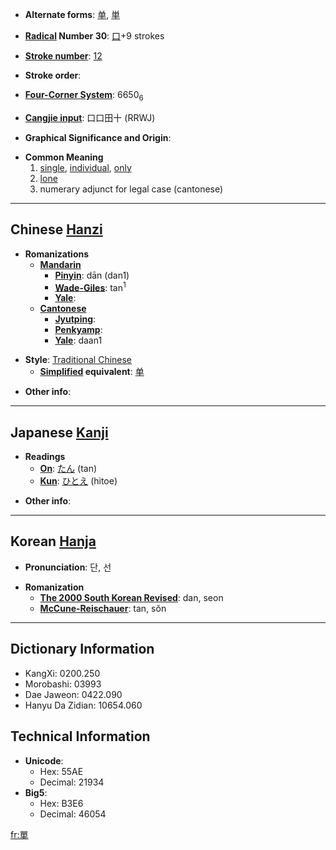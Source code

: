 * '''Alternate forms''': [[单]], [[単]]

* '''[[Wiktionary:Chinese radical index| Radical]] Number 30''': [[Wiktionary:Chinese radical index 口|口]]+9 strokes

* '''[[Wiktionary:Chinese total strokes index|Stroke number]]''': [[Wiktionary:Chinese total strokes index 12|12]]

* '''Stroke order''': 

* '''[[Wiktionary:Chinese four corner index|Four-Corner System]]''': 6650<sub>6</sub>

* '''[[Wiktionary:Chinese Cangjie index|Cangjie input]]''': 口口田十 (RRWJ)

* '''Graphical Significance and Origin''': 

* '''Common Meaning'''
*#[[single]], [[individual]], [[only]]
*# [[lone]]
*# numerary adjunct for legal case (cantonese)
----

== Chinese [[Hanzi]] ==

* '''Romanizations'''
** '''[[Mandarin]]'''
*** '''[[Pinyin]]''': dān (dan1)
*** '''[[Wade-Giles]]''': tan<sup>1</sup>
*** '''[[Yale]]''': 
** '''[[Cantonese]]'''
*** '''[[Jyutping]]''':
*** '''[[Penkyamp]]''': 
*** '''[[Yale]]''': daan1

* '''Style''': [[Traditional Chinese]] 
** '''[[Simplified Chinese|Simplified]] equivalent''': [[单]]

* '''Other info''': 

----

== Japanese [[Kanji]] ==

* '''Readings'''
** '''[[On]]''': [[たん]] (tan)
** '''[[Kun]]''': [[ひとえ]] (hitoe)

* '''Other info''':  

----

== Korean [[Hanja]] ==

* '''Pronunciation''': 단, 선

* '''Romanization'''
** '''[[The 2000 South Korean Revised Romanization|The 2000 South Korean Revised]]''': dan, seon
** '''[[McCune-Reischauer]]''': tan, sŏn

----

== Dictionary Information ==

* KangXi: 0200.250
* Morobashi: 03993
* Dae Jaweon: 0422.090
* Hanyu Da Zidian: 10654.060

== Technical Information ==

* '''Unicode''':
** Hex: 55AE
** Decimal: 21934
* '''Big5''':
** Hex: B3E6
** Decimal: 46054

[[fr:單]]